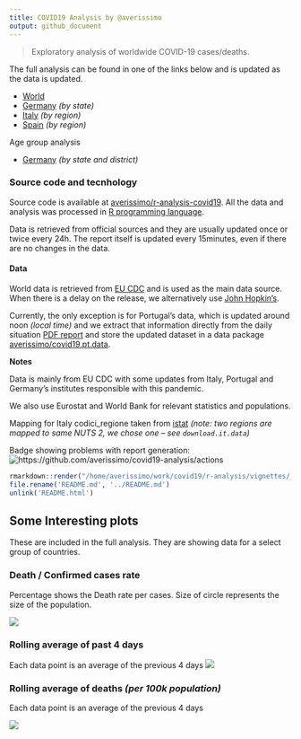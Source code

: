 ```yaml
---
title: COVID19 Analysis by @averissimo
output: github_document
---
```


> Exploratory analysis of worldwide COVID-19 cases/deaths.

The full analysis can be found in one of the links below and is updated as the data is updated.

* [World](https://averissimo.github.io/covid19-analysis/)
* [Germany](https://averissimo.github.io/covid19-analysis/germany.html) *(by state)*
* [Italy](https://averissimo.github.io/covid19-analysis/italy.html) *(by region)*
* [Spain](https://averissimo.github.io/covid19-analysis/spain.html) *(by region)*

Age group analysis

* [Germany](https://averissimo.github.io/covid19.de.data/) *(by state and district)*


### Source code and tecnhology

Source code is available at [averissimo/r-analysis-covid19](https://github.com/averissimo/r-analysis-covid19). All the data and analysis was processed in [R programming language](https://www.r-project.org/).

Data is retrieved from official sources and they are usually updated once or twice every 24h. The report itself is updated every 15minutes, even if there are no changes in the data.

#### Data

World data is retrieved from [EU CDC](https://data.europa.eu/euodp/en/data/dataset/covid-19-coronavirus-data) and is used as the main data source. When there is a delay on the release, we alternatively use [John Hopkin's](https://github.com/CSSEGISandData/COVID-19/).

Currently, the only exception is for Portugal's data, which is updated around noon *(local time)* and we extract that information directly from the daily situation [PDF report](https://covid19.min-saude.pt/relatorio-de-situacao/) and store the updated dataset in a data package [averissimo/covid19.pt.data](https://github.com/averissimo/covid19.pt.data).

**Notes**

Data is mainly from EU CDC with some updates from Italy, Portugal and Germany's institutes responsible with this pandemic.

We also use Eurostat and World Bank for relevant statistics and populations.

Mapping for Italy codici_regione taken from [istat](https://www.istat.it/it/archivio/6789) *(note: two regions are mapped to same NUTS 2, we chose one -- see `download.it.data`)*

Badge showing problems with report generation: ![https://github.com/averissimo/covid19-analysis/actions](https://github.com/averissimo/covid19-analysis/workflows/.github/workflows/main.yml/badge.svg)

```r
rmarkdown::render("/home/averissimo/work/covid19/r-analysis/vignettes/_README.Rmd", output_file = 'README.md')
file.rename('README.md', '../README.md')
unlink('README.html')
```

## Some Interesting plots

These are included in the full analysis. They are showing data for a select group of countries.

### Death / Confirmed cases rate

Percentage shows the Death rate per cases. Size of circle represents the size of the population.

![](https://averissimo.github.io/covid19-analysis/index_files/figure-html/main_plots_death_cases-1.svg)

### Rolling average of past 4 days

Each data point is an average of the previous 4 days
![](https://averissimo.github.io/covid19-analysis/index_files/figure-html/main_plots_last_week_cumulative_confirmed-1.svg)

### Rolling average of deaths *(per 100k population)*

Each data point is an average of the previous 4 days

![](https://averissimo.github.io/covid19-analysis/index_files/figure-html/main_plots_last_week_cumulative_deaths-1.svg)
